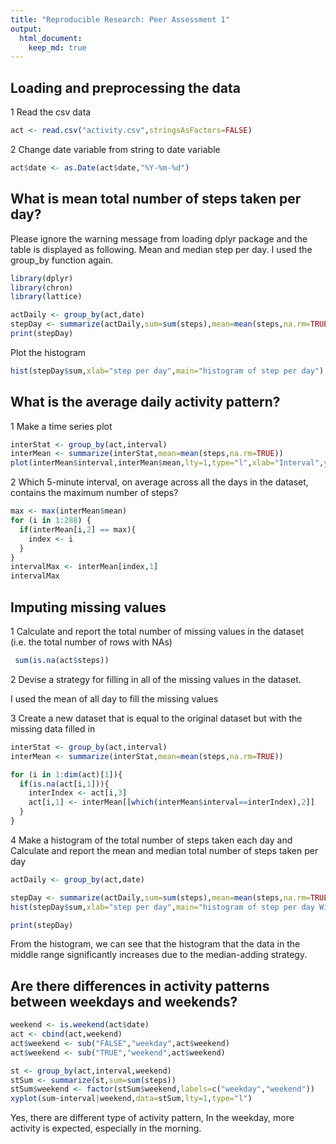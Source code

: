 ```yaml
---
title: "Reproducible Research: Peer Assessment 1"
output: 
  html_document:
    keep_md: true
---
```



## Loading and preprocessing the data
1 Read the csv data
```r
act <- read.csv("activity.csv",stringsAsFactors=FALSE)
```
2 Change date variable from string to date variable
```r
act$date <- as.Date(act$date,"%Y-%m-%d")
```
## What is mean total number of steps taken per day?

Please ignore the warning message from loading dplyr package and the table is displayed as following.
Mean and median step per day. I used the group_by function again.
```r
library(dplyr)
library(chron)
library(lattice)
```
```r
actDaily <- group_by(act,date)
stepDay <- summarize(actDaily,sum=sum(steps),mean=mean(steps,na.rm=TRUE),median=median(steps,na.rm=TRUE))
print(stepDay)
```

Plot the histogram
```r
hist(stepDay$sum,xlab="step per day",main="histogram of step per day")

```





## What is the average daily activity pattern?

1 Make a time series plot
```r
interStat <- group_by(act,interval)
interMean <- summarize(interStat,mean=mean(steps,na.rm=TRUE))
plot(interMean$interval,interMean$mean,lty=1,type="l",xlab="Interval",ylab="Mean")

```

2 Which 5-minute interval, on average across all the days in the dataset, contains the maximum number of steps?
```r
max <- max(interMean$mean)
for (i in 1:288) {
  if(interMean[i,2] == max){
    index <- i
  }
}
intervalMax <- interMean[index,1]
intervalMax
```


## Imputing missing values

1 Calculate and report the total number of missing values in the dataset (i.e. the total number of rows with NAs)

```r
 sum(is.na(act$steps))
```

2 Devise a strategy for filling in all of the missing values in the dataset.

I used the mean of all day to fill the missing values

3 Create a new dataset that is equal to the original dataset but with the missing data filled in
```r



interStat <- group_by(act,interval)
interMean <- summarize(interStat,mean=mean(steps,na.rm=TRUE))

for (i in 1:dim(act)[1]){
  if(is.na(act[i,1])){
    interIndex <- act[i,3]
    act[i,1] <- interMean[[which(interMean$interval==interIndex),2]]
  }
}

```

4 Make a histogram of the total number of steps taken each day and Calculate and report the mean and median total number of steps taken per day

```r
actDaily <- group_by(act,date)
```
```r
stepDay <- summarize(actDaily,sum=sum(steps),mean=mean(steps,na.rm=TRUE),median=median(steps,na.rm=TRUE))
hist(stepDay$sum,xlab="step per day",main="histogram of step per day Without NA")
```
```r

print(stepDay)
```
From the histogram, we can see that the  histogram that the data in the middle range significantly increases due to the median-adding strategy.

## Are there differences in activity patterns between weekdays and weekends?
```r
weekend <- is.weekend(act$date)
act <- cbind(act,weekend)
act$weekend <- sub("FALSE","weekday",act$weekend)
act$weekend <- sub("TRUE","weekend",act$weekend)

st <- group_by(act,interval,weekend)
stSum <- summarize(st,sum=sum(steps))
stSum$weekend <- factor(stSum$weekend,labels=c("weekday","weekend"))
xyplot(sum~interval|weekend,data=stSum,lty=1,type="l")

```

Yes, there are different type of activity pattern, In the weekday, more activity is expected, especially in the morning.
